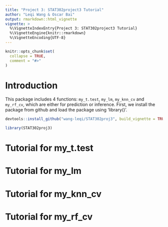 ```yaml
---
title: "Project 3: STAT302project3 Tutorial"
author: "Leqi Wang & Oscar Bai"
output: rmarkdown::html_vignette
vignette: >
  %\VignetteIndexEntry{Project 3: STAT302project3 Tutorial}
  %\VignetteEngine{knitr::rmarkdown}
  %\VignetteEncoding{UTF-8}
---
```


```r
knitr::opts_chunk$set(
  collapse = TRUE,
  comment = "#>"
)
```

# Introduction

This package includes 4 functions: `my_t.test`, `my_lm`, `my_knn_cv` and `my_rf_cv`, which are either for prediction or inference. First, we install the package from github and load the package using 'library()'.

```r
devtools::install_github("wang-leqi/STAT302proj3", build_vignette = TRUE, build_opts = c())
```
```r
library(STAT302proj3)
```

# Tutorial for my_t.test
# Tutorial for my_lm
# Tutorial for my_knn_cv
# Tutorial for my_rf_cv
